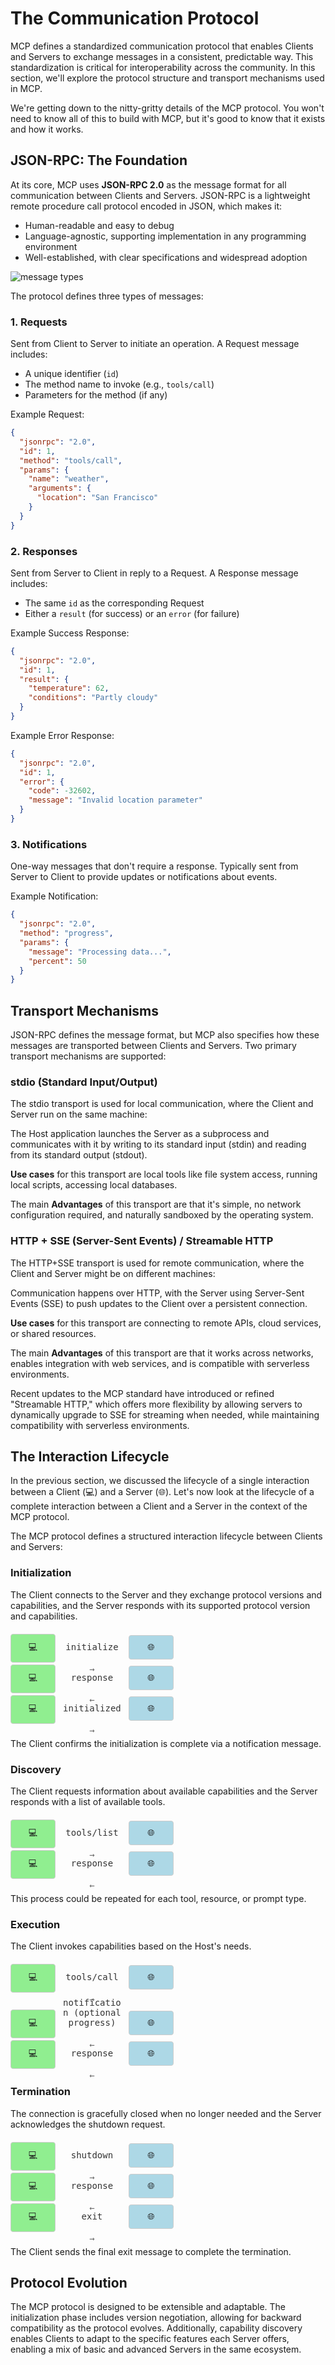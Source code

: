 # The Communication Protocol

MCP defines a standardized communication protocol that enables Clients and Servers to exchange messages in a consistent, predictable way. This standardization is critical for interoperability across the community. In this section, we'll explore the protocol structure and transport mechanisms used in MCP.

<Tip warning={true}>

We're getting down to the nitty-gritty details of the MCP protocol. You won't need to know all of this to build with MCP, but it's good to know that it exists and how it works.

</Tip>

## JSON-RPC: The Foundation

At its core, MCP uses **JSON-RPC 2.0** as the message format for all communication between Clients and Servers. JSON-RPC is a lightweight remote procedure call protocol encoded in JSON, which makes it:

- Human-readable and easy to debug
- Language-agnostic, supporting implementation in any programming environment
- Well-established, with clear specifications and widespread adoption

![message types](https://huggingface.co/mcp-course/images/resolve/main/unit1/5.png)

The protocol defines three types of messages:

### 1. Requests

Sent from Client to Server to initiate an operation. A Request message includes:
- A unique identifier (`id`)
- The method name to invoke (e.g., `tools/call`)
- Parameters for the method (if any)

Example Request:

```json
{
  "jsonrpc": "2.0",
  "id": 1,
  "method": "tools/call",
  "params": {
    "name": "weather",
    "arguments": {
      "location": "San Francisco"
    }
  }
}
```

### 2. Responses

Sent from Server to Client in reply to a Request. A Response message includes:
- The same `id` as the corresponding Request
- Either a `result` (for success) or an `error` (for failure)

Example Success Response:
```json
{
  "jsonrpc": "2.0",
  "id": 1,
  "result": {
    "temperature": 62,
    "conditions": "Partly cloudy"
  }
}
```

Example Error Response:
```json
{
  "jsonrpc": "2.0",
  "id": 1,
  "error": {
    "code": -32602,
    "message": "Invalid location parameter"
  }
}
```

### 3. Notifications

One-way messages that don't require a response. Typically sent from Server to Client to provide updates or notifications about events.

Example Notification:
```json
{
  "jsonrpc": "2.0",
  "method": "progress",
  "params": {
    "message": "Processing data...",
    "percent": 50
  }
}
```

## Transport Mechanisms

JSON-RPC defines the message format, but MCP also specifies how these messages are transported between Clients and Servers. Two primary transport mechanisms are supported:

### stdio (Standard Input/Output)

The stdio transport is used for local communication, where the Client and Server run on the same machine:

The Host application launches the Server as a subprocess and communicates with it by writing to its standard input (stdin) and reading from its standard output (stdout).

<Tip>

**Use cases** for this transport are local tools like file system access, running local scripts, accessing local databases.

</Tip>

The main **Advantages** of this transport are that it's simple, no network configuration required, and naturally sandboxed by the operating system.

### HTTP + SSE (Server-Sent Events) / Streamable HTTP

The HTTP+SSE transport is used for remote communication, where the Client and Server might be on different machines:

Communication happens over HTTP, with the Server using Server-Sent Events (SSE) to push updates to the Client over a persistent connection.

<Tip>

**Use cases** for this transport are connecting to remote APIs, cloud services, or shared resources.

</Tip>

The main **Advantages** of this transport are that it works across networks, enables integration with web services, and is compatible with serverless environments.

Recent updates to the MCP standard have introduced or refined "Streamable HTTP," which offers more flexibility by allowing servers to dynamically upgrade to SSE for streaming when needed, while maintaining compatibility with serverless environments.

## The Interaction Lifecycle

In the previous section, we discussed the lifecycle of a single interaction between a Client (💻) and a Server (🌐). Let's now look at the lifecycle of a complete interaction between a Client and a Server in the context of the MCP protocol.

The MCP protocol defines a structured interaction lifecycle between Clients and Servers:

<style>
    .diagram {
        margin: 20px 0;
        font-family: monospace;
    }
    .client {
      background-color: lightgreen;
    }
    .server {
      background-color: lightblue;
    }
    .client, .server {
        display: inline-block;
        width: 50px;
        text-align: center;
        padding: 10px;
        border: 1px solid #ccc;
        border-radius: 4px;
        margin: 0px;
    }
    .arrow {
        display: inline-block;
        width: 100px;
        text-align: center;
        color: #666;
        position: relative;
    }
    .arrow::before {
        content: "→";
        position: absolute;
        bottom: -15px;
        left: 50%;
        transform: translateX(-50%);
    }
    .arrow.reverse::before {
        content: "←";
    }
    .message {
        display: block;
        margin: 5px 0 20px 0;
        color: #333;
    }
</style>

### Initialization

The Client connects to the Server and they exchange protocol versions and capabilities, and the Server responds with its supported protocol version and capabilities.

<div class="diagram">
    <div class="client">💻</div>
    <div class="arrow">
        <span class="message">initialize</span>
    </div>
    <div class="server">🌐</div>
    <br>
    <div class="client">💻</div>
    <div class="arrow reverse">
        <span class="message">response</span>
    </div>
    <div class="server">🌐</div>
    <br>
    <div class="client">💻</div>
    <div class="arrow">
        <span class="message">initialized</span>
    </div>
    <div class="server">🌐</div>
</div>

The Client confirms the initialization is complete via a notification message.

### Discovery

The Client requests information about available capabilities and the Server responds with a list of available tools.

<div class="diagram">
    <div class="client">💻</div>
    <div class="arrow">
        <span class="message">tools/list</span>
    </div>
    <div class="server">🌐</div>
    <br>
    <div class="client">💻</div>
    <div class="arrow reverse">
        <span class="message">response</span>
    </div>
    <div class="server">🌐</div>
</div>

This process could be repeated for each tool, resource, or prompt type.

### Execution

The Client invokes capabilities based on the Host's needs.

<div class="diagram">
    <div class="client">💻</div>
    <div class="arrow">
        <span class="message">tools/call</span>
    </div>
    <div class="server">🌐</div>
    <br>
    <div class="client">💻</div>
    <div class="arrow reverse">
        <span class="message">notification (optional progress)</span>
    </div>
    <div class="server">🌐</div>
    <br>
    <div class="client">💻</div>
    <div class="arrow reverse">
        <span class="message">response</span>
    </div>
    <div class="server">🌐</div>
</div>

### Termination

The connection is gracefully closed when no longer needed and the Server acknowledges the shutdown request.

<div class="diagram">
    <div class="client">💻</div>
    <div class="arrow">
        <span class="message">shutdown</span>
    </div>
    <div class="server">🌐</div>
    <br>
    <div class="client">💻</div>
    <div class="arrow reverse">
        <span class="message">response</span>
    </div>
    <div class="server">🌐</div>
    <br>
    <div class="client">💻</div>
    <div class="arrow">
        <span class="message">exit</span>
    </div>
    <div class="server">🌐</div>
</div>

The Client sends the final exit message to complete the termination.

## Protocol Evolution

The MCP protocol is designed to be extensible and adaptable. The initialization phase includes version negotiation, allowing for backward compatibility as the protocol evolves. Additionally, capability discovery enables Clients to adapt to the specific features each Server offers, enabling a mix of basic and advanced Servers in the same ecosystem.
